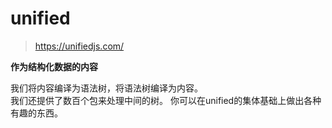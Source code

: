 # unified

> https://unifiedjs.com/

**作为结构化数据的内容**

我们将内容编译为语法树，将语法树编译为内容。  
我们还提供了数百个包来处理中间的树。
你可以在unified的集体基础上做出各种有趣的东西。
